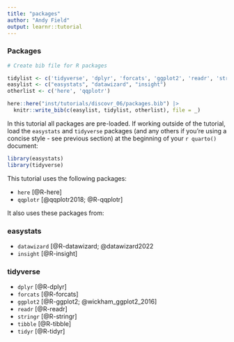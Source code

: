 ```yaml
---
title: "packages"
author: "Andy Field"
output: learnr::tutorial
---
```



### Packages

```r
# Create bib file for R packages

tidylist <- c('tidyverse', 'dplyr', 'forcats', 'ggplot2', 'readr', 'stringr', 'tibble', 'tidyr')
easylist <- c("easystats", "datawizard", "insight")
otherlist <- c('here', 'qqplotr')

here::here("inst/tutorials/discovr_06/packages.bib") |>
  knitr::write_bib(c(easylist, tidylist, otherlist), file = _)
```

In this tutorial all packages are pre-loaded. If working outside of the tutorial, load the `easystats` and `tidyverse` packages (and any others if you're using a concise style - see previous section) at the beginning of your `r quarto()` document:

```r
library(easystats)
library(tidyverse)
```

This tutorial uses the following packages:

- `here` [@R-here]
- `qqplotr` [@qqplotr2018; @R-qqplotr]

It also uses these packages from:

### easystats

- `datawizard` [@R-datawizard; @datawizard2022
- `insight` [@R-insight]
 
### tidyverse 
 
- `dplyr` [@R-dplyr]
- `forcats` [@R-forcats]
- `ggplot2` [@R-ggplot2; @wickham_ggplot2_2016]
- `readr` [@R-readr]
- `stringr` [@R-stringr]
- `tibble` [@R-tibble]
- `tidyr` [@R-tidyr]
